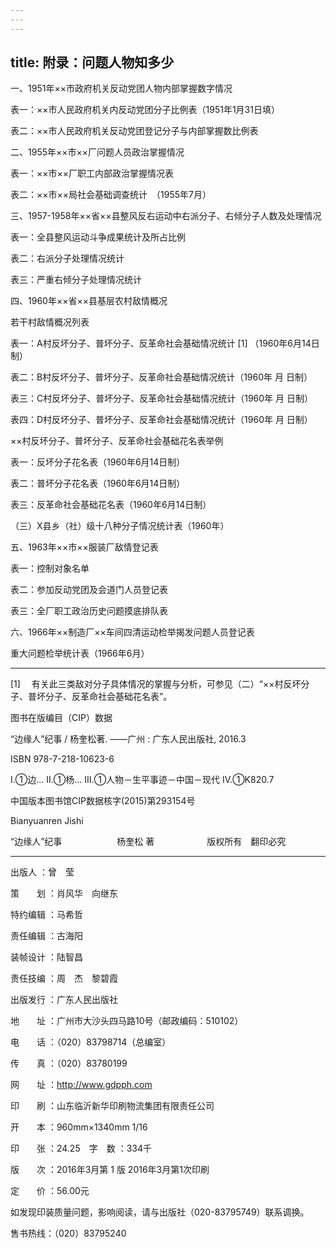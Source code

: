 ```yaml
---
---
---
```

title: 附录：问题人物知多少
---





一、1951年××市政府机关反动党团人物内部掌握数字情况


表一：××市人民政府机关内反动党团分子比例表（1951年1月31日填）



表二：××市人民政府机关反动党团登记分子与内部掌握数比例表





二、1955年××市××厂问题人员政治掌握情况


表一：××市××厂职工内部政治掌握情况表





表二：××市××局社会基础调查统计　（1955年7月）





三、1957-1958年××省××县整风反右运动中右派分子、右倾分子人数及处理情况


表一：全县整风运动斗争成果统计及所占比例



表二：右派分子处理情况统计



表三：严重右倾分子处理情况统计





四、1960年××省××县基层农村敌情概况


若干村敌情概况列表

表一：A村反坏分子、普坏分子、反革命社会基础情况统计 [1] （1960年6月14日制）





表二：B村反坏分子、普坏分子、反革命社会基础情况统计（1960年 月 日制）





表三：C村反坏分子、普坏分子、反革命社会基础情况统计（1960年 月 日制）





表四：D村反坏分子、普坏分子、反革命社会基础情况统计（1960年 月 日制）





××村反坏分子、普坏分子、反革命社会基础花名表举例

表一：反坏分子花名表（1960年6月14日制）





表二：普坏分子花名表（1960年6月14日制）





表三：反革命社会基础花名表（1960年6月14日制）





（三）X县乡（社）级十八种分子情况统计表（1960年）





五、1963年××市××服装厂敌情登记表


表一：控制对象名单





表二：参加反动党团及会道门人员登记表





表三：全厂职工政治历史问题摸底排队表





六、1966年××制造厂××车间四清运动检举揭发问题人员登记表


重大问题检举统计表（1966年6月）





* * *



[1] 　有关此三类敌对分子具体情况的掌握与分析，可参见（二）“××村反坏分子、普坏分子、反革命社会基础花名表”。





图书在版编目（CIP）数据





“边缘人”纪事 / 杨奎松著. ——广州 : 广东人民出版社, 2016.3

ISBN 978-7-218-10623-6





Ⅰ.①边… Ⅱ.①杨… Ⅲ.①人物－生平事迹－中国－现代 Ⅳ.①K820.7





中国版本图书馆CIP数据核字(2015)第293154号





Bianyuanren Jishi

“边缘人”纪事 　　　　　　杨奎松 著　　　　　　版权所有　翻印必究



* * *



出版人 ：曾　莹





策　　划 ：肖风华　向继东

特约编辑 ：马希哲

责任编辑 ：古海阳

装帧设计 ：陆智昌

责任技编 ：周　杰　黎碧霞





出版发行 ：广东人民出版社

地　　址 ：广州市大沙头四马路10号（邮政编码：510102）

电　　话 ：（020）83798714（总编室）

传　　真 ：（020）83780199

网　　址 ：http://www.gdpph.com

印　　刷 ：山东临沂新华印刷物流集团有限责任公司

开　　本 ：960mm×1340mm 1/16

印　　张 ：24.25　字　数 ：334千

版　　次 ：2016年3月第 1 版 2016年3月第1次印刷

定　　价 ：56.00元

如发现印装质量问题，影响阅读，请与出版社（020-83795749）联系调换。

售书热线：（020）83795240